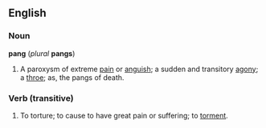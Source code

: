 ==English==
===Noun===
'''pang''' (''plural'' '''pangs''')
#A paroxysm of extreme [[pain]] or [[anguish]]; a sudden and transitory [[agony]]; a [[throe]]; as, the pangs of death.

===Verb (transitive)===
#To torture; to cause to have great pain or suffering; to [[torment]].